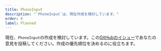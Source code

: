 ```yaml
---
title: PhoneInput
description: "`PhoneInput`は、現在作成を検討しています。"
order: 8
label: Planned
---
```


現在、`PhoneInput`の作成を検討しています。この[GitHubのイシュー](https://github.com/yamada-ui/yamada-ui/issues/1016)であなたの意見を投稿してください。作成の優先順位を決めるのに役立ちます。

